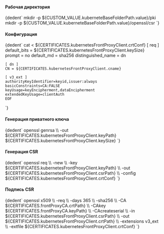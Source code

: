 

<h4>Рабочая директория</h4>
<CodeBlock language="bash">
    {dedent`
        mkdir -p ${CUSTOM_VALUE.kuberneteBaseFolderPath.value}/pki
        mkdir -p ${CUSTOM_VALUE.kuberneteBaseFolderPath.value}/openssl/csr
    `}
</CodeBlock>

<h4>Конфигурация</h4>
<CodeBlock language="bash">
  {dedent`
    cat <<EOF > ${CERTIFICATES.kubernetesFrontProxyClient.crtConf}
    [ req ]
    default_bits        = ${CERTIFICATES.kubernetesFrontProxyClient.keySize}
    prompt              = no
    default_md          = sha256
    distinguished_name  = dn

    [ dn ]
    CN = ${CERTIFICATES.kubernetesFrontProxyClient.cname}

    [ v3_ext ]
    authorityKeyIdentifier=keyid,issuer:always
    basicConstraints=CA:FALSE
    keyUsage=keyEncipherment,dataEncipherment
    extendedKeyUsage=clientAuth
    EOF
  `}
</CodeBlock>

<h4>Генерация приватного ключа</h4>
<CodeBlock language="bash">
    {dedent`
      openssl genrsa \\
        -out ${CERTIFICATES.kubernetesFrontProxyClient.keyPath} ${CERTIFICATES.kubernetesFrontProxyClient.keySize}
    `}
</CodeBlock>

<h4>Генерация CSR</h4>
<CodeBlock language="bash">
    {dedent`
      openssl req \\
        -new \\
        -key    ${CERTIFICATES.kubernetesFrontProxyClient.keyPath} \\
        -out    ${CERTIFICATES.kubernetesFrontProxyClient.csrPath} \\
        -config ${CERTIFICATES.kubernetesFrontProxyClient.crtConf}
    `}
</CodeBlock>

<h4>Подпись CSR</h4>
<CodeBlock language="bash">
  {dedent`
    openssl x509 \\
      -req \\
      -days 365 \\
      -sha256 \\
      -CA ${CERTIFICATES.frontProxyCA.crtPath} \\
      -CAkey ${CERTIFICATES.frontProxyCA.keyPath} \\
      -CAcreateserial \\
      -in ${CERTIFICATES.kubernetesFrontProxyClient.csrPath} \\
      -out ${CERTIFICATES.kubernetesFrontProxyClient.crtPath} \\
      -extensions v3_ext \\
      -extfile ${CERTIFICATES.kubernetesFrontProxyClient.crtConf}
  `}
</CodeBlock>
